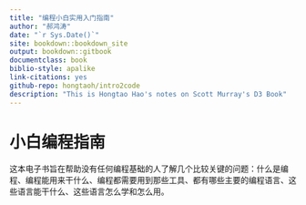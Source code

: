 ```yaml
--- 
title: "编程小白实用入门指南"
author: "郝鸿涛"
date: "`r Sys.Date()`"
site: bookdown::bookdown_site
output: bookdown::gitbook
documentclass: book
biblio-style: apalike
link-citations: yes
github-repo: hongtaoh/intro2code
description: "This is Hongtao Hao's notes on Scott Murray's D3 Book"
---
```


# 小白编程指南{-}

这本电子书旨在帮助没有任何编程基础的人了解几个比较关键的问题：什么是编程、编程能用来干什么、编程都需要用到那些工具、都有哪些主要的编程语言、这些语言能干什么、这些语言怎么学和怎么用。
